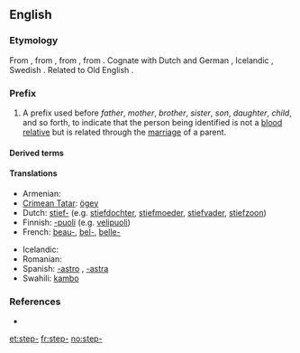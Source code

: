 ==English==

===Etymology===
From {{etyl|enm}}, from {{etyl|ang}} {{term|steop-|stēop-|deprived of a relative, step-|lang=ang}}, from {{proto|Germanic|steupa-|orphaned, step-|lang=en}}, from {{proto|Indo-European|(s)teup-|to push, strike|lang=en}}. Cognate with Dutch and German {{term|stief-||step-|lang=nl|lang=de}}, Icelandic {{term|stjúp-||step-|lang=is}}, Swedish {{term|styv-||step-|lang=sv}}. Related to Old English {{term|stiepan|stīepan|to deprive, bereave|lang=ang}}.

===Prefix===
{{en-prefix}}

# A prefix used before ''father'', ''mother'', ''brother'', ''sister'', ''son'', ''daughter'', ''child'', and so forth, to indicate that the person being identified is not a [[blood relative]] but is related through the [[marriage]] of a parent.

====Derived terms====
{{prefixcat|en}}

====Translations====
{{trans-top|A prefix used to indicate that the person being identified is not a blood relative}}
* Armenian: {{t-|hy|խորթ|tr=xort'}}
* [[Crimean Tatar]]: [[ögey]]
* Dutch: [[stief-]] (e.g. [[stiefdochter]], [[stiefmoeder]], [[stiefvader]], [[stiefzoon]])
* Finnish: [[-puoli]] (e.g. [[velipuoli]])
* French: [[beau-]], [[bel-]], [[belle-]]
{{trans-mid}}
* Icelandic: {{t-|is|stjúp-}}
* Romanian: {{t-|ro|vitreg}}
* Spanish: [[-astro]] {{m}}, [[-astra]] {{f}}
* Swahili: [[kambo]]
{{trans-bottom}}

===References===
* {{R:Webster 1913}}

[[et:step-]]
[[fr:step-]]
[[no:step-]]